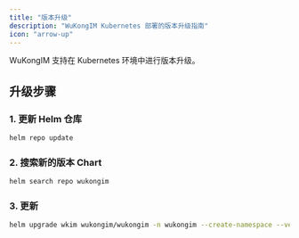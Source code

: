 ```yaml
---
title: "版本升级"
description: "WuKongIM Kubernetes 部署的版本升级指南"
icon: "arrow-up"
---
```


WuKongIM 支持在 Kubernetes 环境中进行版本升级。

## 升级步骤

### 1. 更新 Helm 仓库

```bash
helm repo update
```

### 2. 搜索新的版本 Chart

```bash
helm search repo wukongim
```

### 3. 更新

```bash
helm upgrade wkim wukongim/wukongim -n wukongim --create-namespace --version 版本号
```


